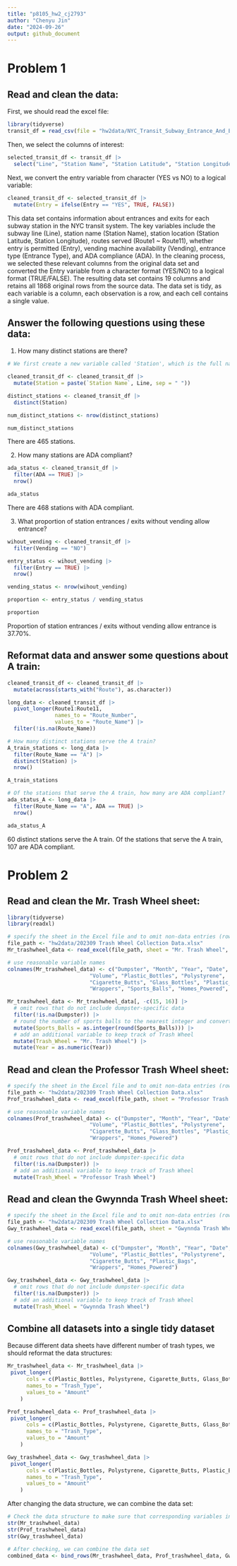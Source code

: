 ```yaml
---
title: "p8105_hw2_cj2793"
author: "Chenyu Jin"
date: "2024-09-26"
output: github_document
---
```


# Problem 1

## Read and clean the data:

First, we should read the excel file:

```r
library(tidyverse)
transit_df = read_csv(file = "hw2data/NYC_Transit_Subway_Entrance_And_Exit_Data.csv")
```

Then, we select the columns of interest:

```r
selected_transit_df <- transit_df |>
  select("Line", "Station Name", "Station Latitude", "Station Longitude", c("Route1":"Route11"), "Entry", "Vending", "Entrance Type", "ADA")
```

Next, we convert the entry variable from character (YES vs NO) to a logical variable:

```r
cleaned_transit_df <- selected_transit_df |>
  mutate(Entry = ifelse(Entry == "YES", TRUE, FALSE))
```


This data set contains information about entrances and exits for each subway station in the NYC transit system. The key variables include the subway line (Line), station name (Station Name), station location (Station Latitude, Station Longitude), routes served (Route1 ~ Route11), whether entry is permitted (Entry), vending machine availability (Vending), entrance type (Entrance Type), and ADA compliance (ADA). In the cleaning process, we selected these relevant columns from the original data set and converted the Entry variable from a character format (YES/NO) to a logical format (TRUE/FALSE). The resulting data set contains 19 columns and retains all 1868 original rows from the source data. The data set is tidy, as each variable is a column, each observation is a row, and each cell contains a single value.

## Answer the following questions using these data:

1. How many distinct stations are there?

```r
# We first create a new variable called 'Station', which is the full name of the Station, like '125th St 8th Avenue'

cleaned_transit_df <- cleaned_transit_df |>
  mutate(Station = paste(`Station Name`, Line, sep = " "))

distinct_stations <- cleaned_transit_df |>
  distinct(Station)

num_distinct_stations <- nrow(distinct_stations)

num_distinct_stations
```

There are 465 stations.

2. How many stations are ADA compliant?

```r
ada_status <- cleaned_transit_df |>
  filter(ADA == TRUE) |>
  nrow()

ada_status
```

There are 468 stations with ADA compliant.

3. What proportion of station entrances / exits without vending allow entrance?

```r
wihout_vending <- cleaned_transit_df |>
  filter(Vending == "NO")

entry_status <- wihout_vending |>
  filter(Entry == TRUE) |>
  nrow()

vending_status <- nrow(wihout_vending)

proportion <- entry_status / vending_status

proportion
```

Proportion of station entrances / exits without vending allow entrance is 37.70%.

## Reformat data and answer some questions about A train:

```r
cleaned_transit_df <- cleaned_transit_df |>
  mutate(across(starts_with("Route"), as.character))

long_data <- cleaned_transit_df |>
  pivot_longer(Route1:Route11, 
               names_to = "Route_Number", 
               values_to = "Route_Name") |>
  filter(!is.na(Route_Name))

# How many distinct stations serve the A train?
A_train_stations <- long_data |>
  filter(Route_Name == "A") |>
  distinct(Station) |>
  nrow()

A_train_stations

# Of the stations that serve the A train, how many are ADA compliant?
ada_status_A <- long_data |>
  filter(Route_Name == "A", ADA == TRUE) |>
  nrow()

ada_status_A
```

60 distinct stations serve the A train. Of the stations that serve the A train, 107 are ADA compliant.

# Problem 2

## Read and clean the Mr. Trash Wheel sheet:

```r
library(tidyverse)
library(readxl)

# specify the sheet in the Excel file and to omit non-data entries (rows with notes / figures; columns containing notes) using arguments in read_excel
file_path <- "hw2data/202309 Trash Wheel Collection Data.xlsx"
Mr_trashwheel_data <- read_excel(file_path, sheet = "Mr. Trash Wheel", skip = 1)

# use reasonable variable names
colnames(Mr_trashwheel_data) <- c("Dumpster", "Month", "Year", "Date", "Weight", 
                          "Volume", "Plastic_Bottles", "Polystyrene", 
                          "Cigarette_Butts", "Glass_Bottles", "Plastic_Bags", 
                          "Wrappers", "Sports_Balls", "Homes_Powered", "Extra1", "Extra2")

Mr_trashwheel_data <- Mr_trashwheel_data[, -c(15, 16)] |>
  # omit rows that do not include dumpster-specific data
  filter(!is.na(Dumpster)) |>
  # round the number of sports balls to the nearest integer and converts the result to an    integer variable
  mutate(Sports_Balls = as.integer(round(Sports_Balls))) |>
  # add an additional variable to keep track of Trash Wheel
  mutate(Trash_Wheel = "Mr. Trash Wheel") |>
  mutate(Year = as.numeric(Year))
```

## Read and clean the Professor Trash Wheel sheet:

```r
# specify the sheet in the Excel file and to omit non-data entries (rows with notes / figures; columns containing notes) using arguments in read_excel
file_path <- "hw2data/202309 Trash Wheel Collection Data.xlsx"
Prof_trashwheel_data <- read_excel(file_path, sheet = "Professor Trash Wheel", skip = 1)

# use reasonable variable names
colnames(Prof_trashwheel_data) <- c("Dumpster", "Month", "Year", "Date", "Weight", 
                          "Volume", "Plastic_Bottles", "Polystyrene", 
                          "Cigarette_Butts", "Glass_Bottles", "Plastic_Bags", 
                          "Wrappers", "Homes_Powered")

Prof_trashwheel_data <- Prof_trashwheel_data |>
  # omit rows that do not include dumpster-specific data
  filter(!is.na(Dumpster)) |>
  # add an additional variable to keep track of Trash Wheel
  mutate(Trash_Wheel = "Professor Trash Wheel")
```

## Read and clean the Gwynnda Trash Wheel sheet:

```r
# specify the sheet in the Excel file and to omit non-data entries (rows with notes / figures; columns containing notes) using arguments in read_excel
file_path <- "hw2data/202309 Trash Wheel Collection Data.xlsx"
Gwy_trashwheel_data <- read_excel(file_path, sheet = "Gwynnda Trash Wheel", skip = 1)

# use reasonable variable names
colnames(Gwy_trashwheel_data) <- c("Dumpster", "Month", "Year", "Date", "Weight", 
                          "Volume", "Plastic_Bottles", "Polystyrene", 
                          "Cigarette_Butts", "Plastic_Bags", 
                          "Wrappers", "Homes_Powered")

Gwy_trashwheel_data <- Gwy_trashwheel_data |>
  # omit rows that do not include dumpster-specific data
  filter(!is.na(Dumpster)) |>
  # add an additional variable to keep track of Trash Wheel
  mutate(Trash_Wheel = "Gwynnda Trash Wheel")
```

## Combine all datasets into a single tidy dataset

Because different data sheets have different number of trash types, we should reformat the data structures:

```r
Mr_trashwheel_data <- Mr_trashwheel_data |>
 pivot_longer(
      cols = c(Plastic_Bottles, Polystyrene, Cigarette_Butts, Glass_Bottles, Plastic_Bags,                Wrappers, Sports_Balls),
      names_to = "Trash_Type",
      values_to = "Amount"
    )

Prof_trashwheel_data <- Prof_trashwheel_data |>
 pivot_longer(
      cols = c(Plastic_Bottles, Polystyrene, Cigarette_Butts, Glass_Bottles, Plastic_Bags,                Wrappers),
      names_to = "Trash_Type",
      values_to = "Amount"
    )

Gwy_trashwheel_data <- Gwy_trashwheel_data |>
 pivot_longer(
      cols = c(Plastic_Bottles, Polystyrene, Cigarette_Butts, Plastic_Bags, Wrappers),
      names_to = "Trash_Type",
      values_to = "Amount"
    )
```

After changing the data structure, we can combine the data set:

```r
# Check the data structure to make sure that corresponding variables in each table has the same data format:
str(Mr_trashwheel_data)
str(Prof_trashwheel_data)
str(Gwy_trashwheel_data)

# After checking, we can combine the data set
combined_data <- bind_rows(Mr_trashwheel_data, Prof_trashwheel_data, Gwy_trashwheel_data)
```

